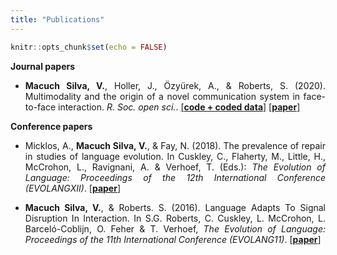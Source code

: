 ```yaml
---
title: "Publications"
---
```


```r
knitr::opts_chunk$set(echo = FALSE)
```

<style>
body {
  text-align: justify}

h1 {
  text-align: center
}
</style>

**Journal papers**

* **Macuch Silva, V.**,  Holler, J., Özyürek, A., & Roberts, S. (2020). Multimodality and the origin of a novel communication system in face-to-face interaction. _R. Soc. open sci._. [[**code + coded data**]](https://github.com/seannyD/multimodalCommunicationGame) [[**paper**]](https://dx.doi.org/10.1098/rsos.182056)


**Conference papers**

* Micklos, A., **Macuch Silva, V.**, & Fay, N. (2018). The prevalence of repair in studies of language evolution. In Cuskley, C., Flaherty, M., Little, H., McCrohon, L., Ravignani, A. & Verhoef, T. (Eds.): _The Evolution of Language: Proceedings of the 12th International Conference (EVOLANGXII)_. [[**paper**](http://evolang.org/torun/proceedings/paperpdfs/Evolang_12_paper_136.pdf)]


* **Macuch Silva, V.**, & Roberts. S. (2016). Language Adapts To Signal Disruption In Interaction. In S.G. Roberts, C. Cuskley, L. McCrohon, L. Barceló-Coblijn, O. Feher & T. Verhoef, _The Evolution of Language: Proceedings of the 11th International Conference (EVOLANG11)_. [[**paper**](http://evolang.org/neworleans/workshops/pdf/MacuchSilva_Lati.pdf)]